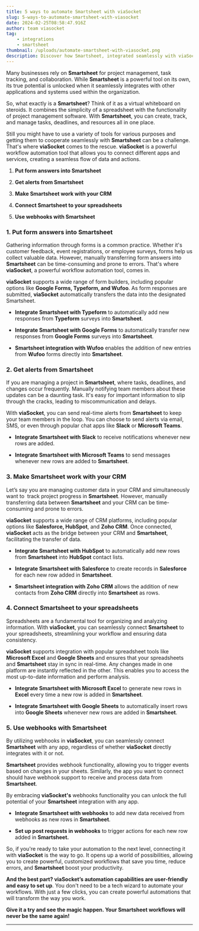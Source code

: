 ```yaml
---
title: 5 ways to automate Smartsheet with viaSocket
slug: 5-ways-to-automate-smartsheet-with-viasocket
date: 2024-02-25T08:58:47.916Z
author: team viasocket
tag:
    - integrations
    - smartsheet
thumbnail: /uploads/automate-smartsheet-with-viasocket.png
description: Discover how Smartsheet, integrated seamlessly with viaSocket, transforms project management and collaboration.
---
```


Many businesses rely on **Smartsheet** for project management, task tracking, and collaboration. While **Smartsheet** is a powerful tool on its own, its true potential is unlocked when it seamlessly integrates with other applications and systems used within the organization.

So, what exactly is a **Smartsheet**? Think of it as a virtual whiteboard on steroids. It combines the simplicity of a spreadsheet with the functionality of project management software. With **Smartsheet**, you can create, track, and manage tasks, deadlines, and resources all in one place.

Still you might have to use a variety of tools for various purposes and getting them to cooperate seamlessly with **Smartsheet** can be a challenge. That's where **viaSocket** comes to the rescue. **viaSocket** is a powerful workflow automation tool that allows you to connect different apps and services, creating a seamless flow of data and actions.

1. **Put form answers into Smartsheet**

2. **Get alerts from Smartsheet**

3. **Make Smartsheet work with your CRM**

4. **Connect Smartsheet to your spreadsheets**

5. **Use webhooks with Smartsheet**

### 1. Put form answers into Smartsheet<a id="1-put-form-answers-into-smartsheet"></a>

Gathering information through forms is a common practice. Whether it's customer feedback, event registrations, or employee surveys, forms help us collect valuable data. However, manually transferring form answers into **Smartsheet** can be time-consuming and prone to errors. That's where **viaSocket**, a powerful workflow automation tool, comes in.

**viaSocket** supports a wide range of form builders, including popular options like **Google Forms, Typeform, and Wufoo**. As form responses are submitted, **viaSocket** automatically transfers the data into the designated Smartsheet.

-   **Integrate Smartsheet with Typeform** to automatically add new responses from **Typeform** surveys into **Smartsheet**.

*   **Integrate Smartsheet with Google Forms** to automatically transfer new responses from **Google Forms** surveys into **Smartsheet**.

-   **Smartsheet integration with Wufoo** enables the addition of new entries from **Wufoo** forms directly into **Smartsheet**.

### 2. Get alerts from Smartsheet<a id="2-get-alerts-from-smartsheet"></a>

If you are managing a project in **Smartsheet**, where tasks, deadlines, and changes occur frequently. Manually notifying team members about these updates can be a daunting task. It's easy for important information to slip through the cracks, leading to miscommunication and delays.

With **viaSocket**, you can send real-time alerts from **Smartsheet** to keep your team members in the loop. You can choose to send alerts via email, SMS, or even through popular chat apps like **Slack** or **Microsoft Teams**.

-   **Integrate Smartsheet with Slack** to receive notifications whenever new rows are added.

*   **Integrate Smartsheet with Microsoft Teams** to send messages whenever new rows are added to **Smartsheet**.

### 3. Make Smartsheet work with your CRM<a id="3-make-smartsheet-work-with-your-crm"></a>

Let’s say you are managing customer data in your CRM and simultaneously want to  track project progress in **Smartsheet**. However, manually transferring data between **Smartsheet** and your CRM can be time-consuming and prone to errors.

**viaSocket** supports a wide range of CRM platforms, including popular options like **Salesforce, HubSpot**, and **Zoho CRM**. Once connected, **viaSocket** acts as the bridge between your CRM and **Smartsheet**, facilitating the transfer of data.

-   **Integrate Smartsheet with HubSpot** to automatically add new rows from **Smartsheet** into **HubSpot** contact lists.

*   **Integrate Smartsheet with Salesforce** to create records in **Salesforce** for each new row added in **Smartsheet**.

-   **Smartsheet integration with Zoho CRM** allows the addition of new contacts from **Zoho CRM** directly into **Smartsheet** as rows.

### 4. Connect Smartsheet to your spreadsheets<a id="4-connect-smartsheet-to-your-spreadsheets"></a>

Spreadsheets are a fundamental tool for organizing and analyzing information. With **viaSocket**, you can seamlessly connect **Smartsheet** to your spreadsheets, streamlining your workflow and ensuring data consistency.

**viaSocket** supports integration with popular spreadsheet tools like **Microsoft Excel** and **Google Sheets** and ensures that your spreadsheets and **Smartsheet** stay in sync in real-time. Any changes made in one platform are instantly reflected in the other. This enables you to access the most up-to-date information and perform analysis.

-   **Integrate Smartsheet with Microsoft Excel** to generate new rows in **Excel** every time a new row is added in **Smartsheet**.

*   **Integrate Smartsheet with Google Sheets** to automatically insert rows into **Google Sheets** whenever new rows are added in **Smartsheet**.

### 5. Use webhooks with Smartsheet<a id="5-use-webhooks-with-smartsheet"></a>

By utilizing webhooks in **viaSocket**, you can seamlessly connect **Smartsheet** with any app, regardless of whether **viaSocket** directly integrates with it or not.

**Smartsheet** provides webhook functionality, allowing you to trigger events based on changes in your sheets. Similarly, the app you want to connect should have webhook support to receive and process data from **Smartsheet**.

By embracing **viaSocket's** webhooks functionality you can unlock the full potential of your **Smartsheet** integration with any app.

-   **Integrate Smartsheet with webhooks** to add new data received from webhooks as new rows in **Smartsheet**.

*   **Set up post requests in webhooks** to trigger actions for each new row added in **Smartsheet.**

So, if you're ready to take your automation to the next level, connecting it with **viaSocket** is the way to go. It opens up a world of possibilities, allowing you to create powerful, customized workflows that save you time, reduce errors, and **Smartsheet** boost your productivity.

**And the best part? viaSocket’s automation capabilities are user-friendly and easy to set up**. You don't need to be a tech wizard to automate your workflows. With just a few clicks, you can create powerful automations that will transform the way you work.

**Give it a try and see the magic happen. Your Smartsheet workflows will never be the same again!**

---
